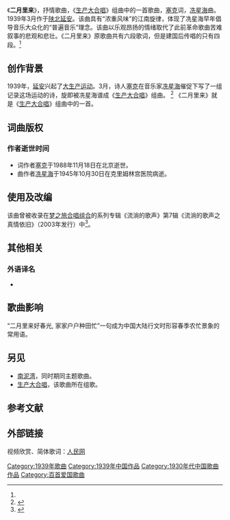 《'''二月里来'''》，抒情歌曲，《[[生产大合唱|生产大合唱]]》组曲中的一首歌曲，[[塞克|塞克]]词，[[冼星海|冼星海]]曲。1939年3月作于[[陕北|陕北]][[延安|延安]]。该曲具有“浓重风味”的江南旋律，体现了冼星海早年倡导音乐大众化的“普遍音乐”理念。该曲以乐观昂扬的情绪取代了此前革命歌曲苦难叙事的悲观和悲壮。《二月里来》原歌曲共有六段歌词，但是建国后传唱的只有四段。<ref name="Bunny_dfdaily.com"/>

== 创作背景 ==
1939年，[[延安|延安]]兴起了[[大生产运动|大生产运动]]。3月，诗人[[塞克|塞克]]在音乐家[[冼星海|冼星海]]催促下写了一组记录这场运动的诗，旋即被冼星海谱成《[[生产大合唱|生产大合唱]]》组曲。
<ref name="Bunny_dfdaily.com">{{Cite web|url=http://www.dfdaily.com/html/150/2011/5/25/609285.shtml|title=从延安老歌《二月里来》谈起|author=孙晓忠|date=2011-05-25|publisher=东方早报|language=zh-hans|accessdate=2011-06-09|quote=|deadurl=yes|archiveurl=https://archive.is/20130425160049/http://www.dfdaily.com/html/150/2011/5/25/609285.shtml|archivedate=2013-04-25}}</ref>
《二月里来》就是《[[生产大合唱|生产大合唱]]》组曲中的一首。
== 词曲版权 ==
=== 作者逝世时间 ===
*词作者[[塞克|塞克]]于1988年11月18日在北京逝世。
*曲作者[[冼星海|冼星海]]于1945年10月30日在克里姆林宫医院病逝。
== 使用及改编 ==
该曲曾被收录在[[梦之旅合唱组合|梦之旅合唱组合]]的系列专辑《流淌的歌声》第7辑《流淌的歌声之真情依旧》（2003年发行）中<ref name="Bunny_soso.com">{{Cite web|url=http://music.soso.com/portal/albumn/72/albumn_2544856272.html|title=流淌的歌声之真情依旧...|author=|date=|publisher=SOSO音乐|language=zh-hans|accessdate=2011-06-10|quote=|deadurl=yes|archiveurl=https://archive.is/20130428001153/http://music.soso.com/portal/albumn/72/albumn_2544856272.html|archivedate=2013-04-28}}</ref>。
== 其他相关 ==
=== 外语译名 ===
* {{lang-fr|Au mois de février}}

== 歌曲影响 ==
“二月里来好春光, 家家户户种田忙”一句成为中国大陆行文时形容春季农忙景象的常用语。
== 另见 ==
*[[南泥湾_(歌曲)|南泥湾]]，同时期同主题歌曲。
*[[生产大合唱|生产大合唱]]，该歌曲所在组歌。
== 参考文献 ==
<references />
== 外部链接 ==
视频欣赏、简体歌词：[http://tv.people.com.cn/GB/79889/9374997.html 人民网]{{Wayback|url=http://tv.people.com.cn/GB/79889/9374997.html |date=20160304090735 }}

{{song-stub}}
{{中宣部推荐100首爱国歌曲}}
[[Category:1939年歌曲|Category:1939年歌曲]]
[[Category:1939年中国作品|Category:1939年中国作品]]
[[Category:1930年代中国歌曲作品|Category:1930年代中国歌曲作品]]
[[Category:百首爱国歌曲|Category:百首爱国歌曲]]